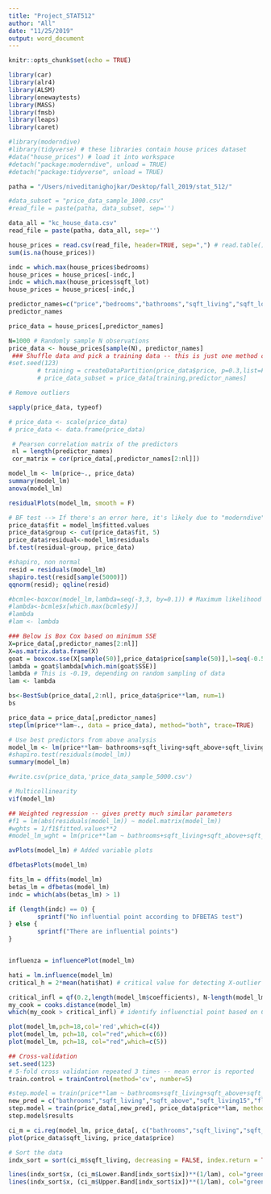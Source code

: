 ```yaml
---
title: "Project_STAT512"
author: "All"
date: "11/25/2019"
output: word_document
---
```


```r
knitr::opts_chunk$set(echo = TRUE)
```

``` r
library(car)
library(alr4)
library(ALSM)
library(onewaytests)
library(MASS)
library(fmsb)
library(leaps)
library(caret)
```

``` r
#library(moderndive)
#library(tidyverse) # these libraries contain house prices dataset
#data("house_prices") # load it into workspace
#detach("package:moderndive", unload = TRUE)
#detach("package:tidyverse", unload = TRUE)

patha = "/Users/niveditanighojkar/Desktop/fall_2019/stat_512/"

#data_subset = "price_data_sample_1000.csv"
#read_file = paste(patha, data_subset, sep='')

data_all = "kc_house_data.csv"
read_file = paste(patha, data_all, sep='')

house_prices = read.csv(read_file, header=TRUE, sep=",") # read.table() also works
sum(is.na(house_prices))

indc = which.max(house_prices$bedrooms)
house_prices = house_prices[-indc,]
indc = which.max(house_prices$sqft_lot)
house_prices = house_prices[-indc,]

```

```r
predictor_names=c("price","bedrooms","bathrooms","sqft_living","sqft_lot", "sqft_above", "sqft_living15", "floors", "grade")
predictor_names

price_data = house_prices[,predictor_names]

N=1000 # Randomly sample N observations
price_data <- house_prices[sample(N), predictor_names]
 ### Shuffle data and pick a training data -- this is just one method of random sampling
#set.seed(123)
        # training = createDataPartition(price_data$price, p=0.3,list=FALSE)
        # price_data_subset = price_data[training,predictor_names]

# Remove outliers

sapply(price_data, typeof)

# price_data <- scale(price_data)
# price_data <- data.frame(price_data)

 # Pearson correlation matrix of the predictors
 nl = length(predictor_names)
 cor_matrix = cor(price_data[,predictor_names[2:nl]])   

```

```r
model_lm <- lm(price~., price_data)
summary(model_lm)
anova(model_lm)

residualPlots(model_lm, smooth = F)
```


```r
# BF test --> If there's an error here, it's likely due to "moderndive" and "tidyverse" libraries
price_data$fit = model_lm$fitted.values
price_data$group <- cut(price_data$fit, 5)
price_data$residual<-model_lm$residuals
bf.test(residual~group, price_data) 

#shapiro, non normal
resid = residuals(model_lm)
shapiro.test(resid[sample(5000)])
qqnorm(resid); qqline(resid)

```

```r
#bcmle<-boxcox(model_lm,lambda=seq(-3,3, by=0.1)) # Maximum likelihood method
#lambda<-bcmle$x[which.max(bcmle$y)]
#lambda
#lam <- lambda

### Below is Box Cox based on minimum SSE
X=price_data[,predictor_names[2:nl]]
X=as.matrix.data.frame(X)
goat = boxcox.sse(X[sample(50)],price_data$price[sample(50)],l=seq(-0.5,0.5,0.01))
lambda = goat$lambda[which.min(goat$SSE)]
lambda # This is -0.19, depending on random sampling of data
lam <- lambda

```

```r
bs<-BestSub(price_data[,2:nl], price_data$price**lam, num=1)  
bs

price_data = price_data[,predictor_names]
step(lm(price**lam~., data = price_data), method="both", trace=TRUE)

```

```r
# Use best predictors from above analysis
model_lm <- lm(price**lam~ bathrooms+sqft_living+sqft_above+sqft_living15+floors+grade, price_data)
#shapiro.test(residuals(model_lm))
summary(model_lm)

#write.csv(price_data,'price_data_sample_5000.csv')

```

```r
# Multicollinearity
vif(model_lm)

## Weighted regression -- gives pretty much similar parameters
#f1 = lm(abs(residuals(model_lm)) ~ model.matrix(model_lm))
#wghts = 1/f1$fitted.values**2
#model_lm_wght = lm(price**lam ~ bathrooms+sqft_living+sqft_above+sqft_living15+floors+grade, data = price_data, weights = wghts)

avPlots(model_lm) # Added variable plots

dfbetasPlots(model_lm) 

fits_lm = dffits(model_lm)
betas_lm = dfbetas(model_lm)
indc = which(abs(betas_lm) > 1)

if (length(indc) == 0) {
        sprintf("No influential point according to DFBETAS test")
} else {
        sprintf("There are influential points")
}


influenza = influencePlot(model_lm)

hati = lm.influence(model_lm)
critical_h = 2*mean(hati$hat) # critical value for detecting X-outlier

critical_infl = qf(0.2,length(model_lm$coefficients), N-length(model_lm$coefficients))
my_cook = cooks.distance(model_lm)
which(my_cook > critical_infl) # identify influenctial point based on Cook's distance

plot(model_lm,pch=18,col='red',which=c(4))
plot(model_lm, pch=18, col="red",which=c(6))
plot(model_lm, pch=18, col="red",which=c(5))

## Cross-validation
set.seed(123)
# 5-fold cross validation repeated 3 times -- mean error is reported
train.control = trainControl(method='cv', number=5) 

#step.model = train(price**lam ~ bathrooms+sqft_living+sqft_above+sqft_living15+floors+grade, data=price_data, method='leapBackward', trControl=train.control)
new_pred = c("bathrooms","sqft_living","sqft_above","sqft_living15","floors","grade")
step.model = train(price_data[,new_pred], price_data$price**lam, method='leapBackward', tuneGrid = data.frame(nvmax=length(new_pred)), trControl=train.control)
step.model$results

```

```r
ci_m = ci.reg(model_lm, price_data[, c("bathrooms","sqft_living","sqft_above","sqft_living15","floors","grade")], type = "b", alpha=0.05)
plot(price_data$sqft_living, price_data$price)

# Sort the data
indx_sort = sort(ci_m$sqft_living, decreasing = FALSE, index.return = TRUE)

lines(indx_sort$x, (ci_m$Lower.Band[indx_sort$ix])**(1/lam), col="green", lwd=2, lty=3)
lines(indx_sort$x, (ci_m$Upper.Band[indx_sort$ix])**(1/lam), col="green", lwd=2, lty=3)

```




